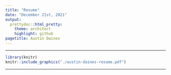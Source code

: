 ```yaml
---
title: "Resume"
date: "December 21st, 2021"
output: 
  prettydoc::html_pretty:
    theme: architect
    highlight: github
pagetitle: Austin Daines
---
```


___

```r
library(knitr)
knitr::include_graphics("./austin-daines-resume.pdf")
```
___


